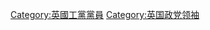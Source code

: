 {{Catnav|頁面分類|人物|各國人物|英国人|英國政治人物}}
{{Catnav|頁面分類|人物|各國人物|各國政治人物|英國政治人物}}
{{Commonscat|Leaders of the Labour Party of the United Kingdom}}

[[Category:英國工黨黨員|Category:英國工黨黨員]]
[[Category:英国政党领袖|Category:英国政党领袖]]